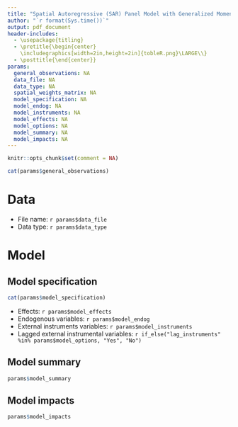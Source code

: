 ```yaml
---
title: "Spatial Autoregressive (SAR) Panel Model with Generalized Moments (GM) estimator report"
author: "`r format(Sys.time())`"
output: pdf_document
header-includes:
  - \usepackage{titling}
  - \pretitle{\begin{center}
    \includegraphics[width=2in,height=2in]{tobleR.png}\LARGE\\}
  - \posttitle{\end{center}}
params:
  general_observations: NA
  data_file: NA
  data_type: NA
  spatial_weights_matrix: NA
  model_specification: NA
  model_endog: NA
  model_instruments: NA
  model_effects: NA
  model_options: NA
  model_summary: NA
  model_impacts: NA
---
```


```r
knitr::opts_chunk$set(comment = NA)
```

```r
cat(params$general_observations)
```

# Data

* File name: `r params$data_file`
* Data type: `r params$data_type`

# Model

## Model specification

```r
cat(params$model_specification)
```

* Effects: `r params$model_effects`
* Endogenous variables: `r params$model_endog`
* External instruments variables: `r params$model_instruments`
* Lagged external instrumental variables: `r if_else("lag_instruments" %in% params$model_options, "Yes", "No")`

## Model summary

```r
params$model_summary
```

## Model impacts

```r
params$model_impacts
```


